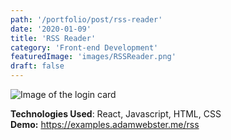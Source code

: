 ```yaml
---
path: '/portfolio/post/rss-reader'
date: '2020-01-09'
title: 'RSS Reader'
category: 'Front-end Development'
featuredImage: 'images/RSSReader.png'
draft: false
---
```


![Image of the login card](images/RSSReader.png)

**Technologies Used**: React, Javascript, HTML, CSS<br />
**Demo:** https://examples.adamwebster.me/rss
